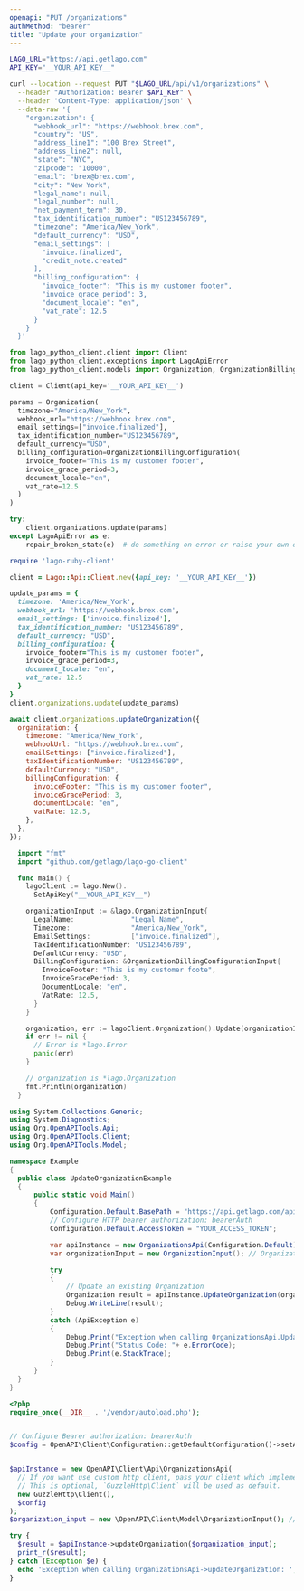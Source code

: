 ```yaml
---
openapi: "PUT /organizations"
authMethod: "bearer"
title: "Update your organization"
---
```


<RequestExample>

```bash cURL
LAGO_URL="https://api.getlago.com"
API_KEY="__YOUR_API_KEY__"

curl --location --request PUT "$LAGO_URL/api/v1/organizations" \
  --header "Authorization: Bearer $API_KEY" \
  --header 'Content-Type: application/json' \
  --data-raw '{
    "organization": {
      "webhook_url": "https://webhook.brex.com",
      "country": "US",
      "address_line1": "100 Brex Street",
      "address_line2": null,
      "state": "NYC",
      "zipcode": "10000",
      "email": "brex@brex.com",
      "city": "New York",
      "legal_name": null,
      "legal_number": null,
      "net_payment_term": 30,
      "tax_identification_number": "US123456789",
      "timezone": "America/New_York",
      "default_currency": "USD",
      "email_settings": [
        "invoice.finalized",
        "credit_note.created"
      ],
      "billing_configuration": {
        "invoice_footer": "This is my customer footer",
        "invoice_grace_period": 3,
        "document_locale": "en",
        "vat_rate": 12.5
      }
    }
  }'
```

```python Python
from lago_python_client.client import Client
from lago_python_client.exceptions import LagoApiError
from lago_python_client.models import Organization, OrganizationBillingConfiguration

client = Client(api_key='__YOUR_API_KEY__')

params = Organization(
  timezone="America/New_York",
  webhook_url="https://webhook.brex.com",
  email_settings=["invoice.finalized"],
  tax_identification_number="US123456789",
  default_currency="USD",
  billing_configuration=OrganizationBillingConfiguration(
    invoice_footer="This is my customer footer",
    invoice_grace_period=3,
    document_locale="en",
    vat_rate=12.5
  )
)

try:
    client.organizations.update(params)
except LagoApiError as e:
    repair_broken_state(e)  # do something on error or raise your own exception
```

```ruby Ruby
require 'lago-ruby-client'

client = Lago::Api::Client.new({api_key: '__YOUR_API_KEY__'})

update_params = {
  timezone: 'America/New_York',
  webhook_url: 'https://webhook.brex.com',
  email_settings: ['invoice.finalized'],
  tax_identification_number: "US123456789",
  default_currency: "USD",
  billing_configuration: {
    invoice_footer="This is my customer footer",
    invoice_grace_period=3,
    document_locale: "en",
    vat_rate: 12.5
  }
}
client.organizations.update(update_params)
```

```js Javascript
await client.organizations.updateOrganization({
  organization: {
    timezone: "America/New_York",
    webhookUrl: "https://webhook.brex.com",
    emailSettings: ["invoice.finalized"],
    taxIdentificationNumber: "US123456789",
    defaultCurrency: "USD",
    billingConfiguration: {
      invoiceFooter: "This is my customer footer",
      invoiceGracePeriod: 3,
      documentLocale: "en",
      vatRate: 12.5,
    },
  },
});
```

```go Go
  import "fmt"
  import "github.com/getlago/lago-go-client"

  func main() {
    lagoClient := lago.New().
      SetApiKey("__YOUR_API_KEY__")

    organizationInput := &lago.OrganizationInput{
      LegalName:              "Legal Name",
      Timezone:               "America/New_York",
      EmailSettings:          ["invoice.finalized"],
      TaxIdentificationNumber: "US123456789",
      DefaultCurrency: "USD",
      BillingConfiguration: &OrganizationBillingConfigurationInput{
        InvoiceFooter: "This is my customer foote",
        InvoiceGracePeriod: 3,
        DocumentLocale: "en",
        VatRate: 12.5,
      }
    }

    organization, err := lagoClient.Organization().Update(organizationInput)
    if err != nil {
      // Error is *lago.Error
      panic(err)
    }

    // organization is *lago.Organization
    fmt.Println(organization)
  }
```

```csharp C#
using System.Collections.Generic;
using System.Diagnostics;
using Org.OpenAPITools.Api;
using Org.OpenAPITools.Client;
using Org.OpenAPITools.Model;

namespace Example
{
  public class UpdateOrganizationExample
  {
      public static void Main()
      {
          Configuration.Default.BasePath = "https://api.getlago.com/api/v1";
          // Configure HTTP bearer authorization: bearerAuth
          Configuration.Default.AccessToken = "YOUR_ACCESS_TOKEN";

          var apiInstance = new OrganizationsApi(Configuration.Default);
          var organizationInput = new OrganizationInput(); // OrganizationInput | Update an existing organization

          try
          {
              // Update an existing Organization
              Organization result = apiInstance.UpdateOrganization(organizationInput);
              Debug.WriteLine(result);
          }
          catch (ApiException e)
          {
              Debug.Print("Exception when calling OrganizationsApi.UpdateOrganization: " + e.Message );
              Debug.Print("Status Code: "+ e.ErrorCode);
              Debug.Print(e.StackTrace);
          }
      }
  }
}
```

```php PHP
<?php
require_once(__DIR__ . '/vendor/autoload.php');


// Configure Bearer authorization: bearerAuth
$config = OpenAPI\Client\Configuration::getDefaultConfiguration()->setAccessToken('YOUR_ACCESS_TOKEN');


$apiInstance = new OpenAPI\Client\Api\OrganizationsApi(
  // If you want use custom http client, pass your client which implements `GuzzleHttp\ClientInterface`.
  // This is optional, `GuzzleHttp\Client` will be used as default.
  new GuzzleHttp\Client(),
  $config
);
$organization_input = new \OpenAPI\Client\Model\OrganizationInput(); // \OpenAPI\Client\Model\OrganizationInput | Update an existing organization

try {
  $result = $apiInstance->updateOrganization($organization_input);
  print_r($result);
} catch (Exception $e) {
  echo 'Exception when calling OrganizationsApi->updateOrganization: ', $e->getMessage(), PHP_EOL;
}
```

</RequestExample>
